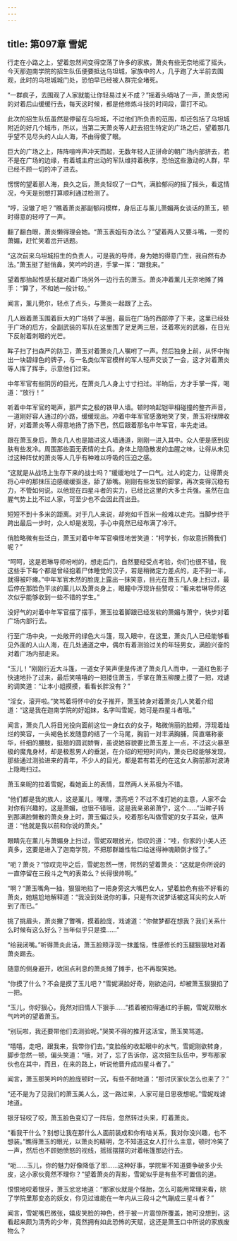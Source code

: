 ```yaml
---
---
---
```

title: 第097章 雪妮
---



行走在小路之上，望着忽然间变得空荡了许多的家族，萧炎有些无奈地摇了摇头，今天那迦南学院的招生队伍便要抵达乌坦城，家族中的人，几乎跑了大半前去围观，此时的乌坦城城门处，恐怕早已经被人群完全堵死。

“一群疯子，去围观了人家就能让你轻易过关不成？”摇着头嘀咕了一声，萧炎悠闲的对着后山缓缓行去，每天这时候，都是他修炼斗技的时间段，雷打不动。

此次的招生队伍虽然是停留在乌坦城，不过他们所负责的范围，却还包括了乌坦城附近的好几个城市，所以，当第二天萧炎等人赶去招生特定的广场之后，望着那几乎望不见尽头的人山人海，不由得傻了眼。

巨大的广场之上，阵阵喧哗声冲天而起，无数年轻人正拼命的朝广场内部挤去，若不是在广场的边缘，有着城主府出动的军队维持着秩序，恐怕这些激动的人群，早已经不顾一切的冲了进去。

愣愣的望着那人海，良久之后，萧炎轻叹了一口气，满脸郁闷的摇了摇头，看这情况，今天是别想打算顺利通过检测了。

“哼，没辙了吧？”瞧着萧炎那副郁闷模样，身后正与薰儿萧媚两女谈话的萧玉，顿时得意的轻哼了一声。

翻了翻白眼，萧炎懒得理会她。“萧玉表姐有办法么？”望着两人又要斗嘴，一旁的萧媚，赶忙笑着岔开话题。

“这次前来乌坦城招生的负责人，可是我的导师，身为她的得意门生，我自然有办法。”萧玉挺了挺俏鼻，笑吟吟的道，手掌一挥：“跟我来。”

望着那抬起性感长腿对着广场另外一边行去的萧玉。萧炎冲着薰儿无奈地摊了摊手：“算了，不和她一般计较。”

闻言，薰儿莞尔，轻点了点头，与萧炎一起跟了上去。

几人跟着萧玉围着巨大的广场转了半圈，最后在广场的西部停了下来，这里已经处于广场的后方，全副武装的军队在这里围了足足两三层，泛着寒光的武器，在日光下反射着刺眼的光芒。

眸子扫了扫森严的防卫，萧玉对着萧炎几人嘱咐了一声。然后独身上前，从怀中掏出一块碧绿色的牌子，与一名类似军官模样的军人轻声交谈了一会，这才对着萧炎等人挥了挥手，示意他们过来。

中年军官有些阴厉的目光，在萧炎几人身上寸寸扫过。半晌后，方才手掌一挥，喝道：“放行！”

听着中年军官的喝声，那严实之极的铁甲人墙。顿时响起铠甲相碰撞的整齐声音，一道刚好容人通过的小路，缓缓现出。冲着中年军官感激地笑了笑，萧玉将绿牌收好，对着萧炎等人得意地扬了扬下巴，然后跟着那名中年军官，率先走进。

跟在萧玉身后，萧炎几人也是踏进这人墙通道，刚刚一进入其中。众人便是感到皮肤有些发冷。周围那些面无表情的士兵。身体上隐隐散发的血腥之味，让得从未见过这种阵仗的萧炎等人几乎有种难以呼吸的压迫之感。

“这就是从战场上生存下来的战士吗？”缓缓地吐了一口气。过人的定力，让得萧炎将心中的那抹压迫感缓缓驱逐，舔了舔嘴。刚刚有些发软的脚掌，再次变得沉稳有力，不管如何说。以他现在四星斗者的实力，已经比这里的大多士兵强。虽然在血腥气势上比不过人家，可至少也不会因此而出丑。

短短不到十多米的距离。对于几人来说，却宛如千百米一般难以走完。当脚步终于跨出最后一步时，众人却是发现，手心中竟然已经布满了冷汗。

俏脸略微有些泛白，萧玉对着中年军官嗔怪地苦笑道：“柯学长，你故意折腾我们呢？”

“呵呵，这是若琳导师吩咐的，想走后门，自然要经受点考验，你们也很不错，我这些手下每个都是曾经抱着尸体睡觉的汉子，若是稍微定力差点的，走不到一半，就得被吓瘫。”中年军官木然的脸庞上露出一抹笑意，目光在萧玉几人身上扫过，最后停在那脸色平淡的薰儿以及萧炎身上，眼瞳中浮现许些赞叹：“看来若琳导师这次似乎能够收到一些不错的学生。”

没好气的对着中年军官摆了摆手，萧玉拉着脚跟已经发软的萧媚与萧宁，快步对着广场内部行去。

行至广场中央，一处敞开的绿色大斗篷，现入眼中，在这里，萧炎几人已经能够看见外面的人山人海，在几处通道之中，偶尔有着测验过关的年轻男女，满脸兴奋的对着广场内部走来。

“玉儿！”刚刚行近大斗篷，一道女子笑声便是传进了萧炎几人而中，一道红色影子快速地扑了过来，最后笑嘻嘻的一把搂住萧玉，手掌在萧玉柳腰上摸了一把，戏谑的调笑道：“让本小姐摸摸，看看长胖没有？”

“淫女，滚开啦。”笑骂着将怀中的女子推开，萧玉转身对着萧炎几人笑着介绍道：“这是我在迦南学院的好姐妹，名字叫雪妮，她可是四星斗者哦。”

闻言，萧炎几人将目光投向面前这位一身红衣的女子，略微俏丽的脸颊，浮现着灿烂的笑容，一头褐色长发随意的结了一个马尾，胸前一对丰满胸脯，简直堪称豪华，纤细的腰肢，挺翘的圆润娇臀，虽说她容貌要比萧玉差上一点，不过这火暴至极的魔鬼身材，却是极惹男人的垂涎，在介绍的短短时间内，萧炎已经能够发现，那些通过测验进来的青年，不少人的目光，都是若有若无的在这女人胸前那对波涛上隐晦扫过。

萧玉亲昵的拉着雪妮，看她面上的表情，显然两人关系极为不错。

“他们都是我的族人，这是薰儿，嘿嘿，漂亮吧？不过不准打她的主意，人家不会对你有兴趣的，这是萧媚，也很不错哦，这是我亲弟弟萧宁，这个……”当眸子转到那满脸懒散的萧炎身上时，萧玉偏过头，咬着那名叫做雪妮的女子耳朵，低声道：“他就是我以前和你说的萧炎。”

眼睛先在薰儿与萧媚身上扫过，雪妮双眼放光，惊叹的道：“哇，你家的小美人还真多，这要是进入了迦南学院，不把那群雄性牲口给迷得神魂颠倒才怪了。”

“呃？萧炎？”惊叹完毕之后，雪妮忽然一愣，愕然的望着萧炎：“这就是你所说的一直停留在三段斗之气的表弟么？长得很帅啊。”

“啊？”萧玉嘴角一抽，狠狠地掐了一把身旁这大嘴巴女人，望着脸色有些不好看的萧炎，她尴尬地解释道：“我没到处说你的事，只是有次说梦话被这耳尖的女人听到了而已。”

挑了挑眉头，萧炎撇了瞥嘴，摸着脸庞，戏谑道：“你做梦都在想我？我们关系什么时候有这么好么？当年似乎只是摸……”

“给我闭嘴。”听得萧炎此话，萧玉脸颊浮现一抹羞恼，性感修长的玉腿狠狠地对着萧炎踢去。

随意的侧身避开，收回点利息的萧炎摊了摊手，也不再取笑她。

“你摸了什么？不会是摸了玉儿吧？”雪妮满脸好奇，刚欲追问，却被萧玉狠狠掐了一把。

“玉儿，你好狠心，竟然对旧情人下狠手……”捂着被掐得通红的手腕，雪妮双眼水气吟吟的望着萧玉。

“别玩啦，我还要带他们去测验呢。”哭笑不得的推开这活宝，萧玉笑骂道。

“嘻嘻，走吧，跟我来，我带你们去。”变脸般的收起眼中的水气，雪妮刚欲转身，脚步忽然一顿，偏头笑道：“哦，对了，忘了告诉你，这次招生队伍中，罗布那家伙也在其中，而且，在来的路上，听说他晋升成四星斗者了。”

闻言，萧玉那笑吟吟的脸庞顿时一沉，有些不耐地道：“那讨厌家伙怎么也来了？”

“还不是为了见我们的萧玉美人么，这一路过来，人家可是日思夜想呢。”雪妮戏谑地道。

银牙轻咬了咬，萧玉脸色变幻了一阵后，忽然转过头来，盯着萧炎。

“看我干什么？别想让我在那什么人面前装成和你有啥关系，我对你没兴趣，也不想装。”瞧得萧玉的眼光，以萧炎的精明，怎不知道这女人打什么主意，顿时冷笑了一声，然后也不顾她愤怒的视线，摇摇摆摆的对着帐篷那边行去。

“呃……玉儿，你的魅力好像降低了耶……这种好事，学院里不知道要争破多少头皮，这小家伙竟然不理你？”望着萧炎的背影，雪妮似乎是有些不可置信的道。

恨恨地咬着银牙，萧玉忿忿地道：“那家伙就是个怪胎，怎么可能用常理来看，除了学院里那变态的妖女，你见过谁能在一年内从三段斗之气蹦成三星斗者？”

闻言，雪妮嘴巴微张，嬉皮笑脸的神色，终于被一片震惊所覆盖，她可没想到，这看起来颇为清秀的少年，竟然拥有如此恐怖的天赋，这还是萧玉口中所说的家族废物么？